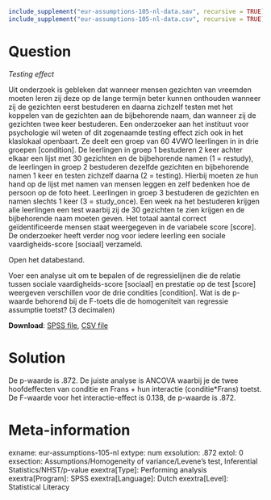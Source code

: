 
```r
include_supplement("eur-assumptions-105-nl-data.sav", recursive = TRUE)
include_supplement("eur-assumptions-105-nl-data.csv", recursive = TRUE)
```

Question
========
*Testing effect* 

Uit onderzoek is gebleken dat wanneer mensen gezichten van vreemden moeten leren zij deze op de lange termijn beter kunnen onthouden wanneer zij de gezichten eerst bestuderen en daarna zichzelf testen met het koppelen van de gezichten aan de bijbehorende naam, dan wanneer zij de gezichten twee keer bestuderen. Een onderzoeker aan het instituut voor psychologie wil weten of dit zogenaamde testing effect zich ook in het klaslokaal openbaart. Ze deelt een groep van 60 4VWO leerlingen in in drie groepen [condition]. De leerlingen in groep 1 bestuderen 2 keer achter elkaar een lijst met 30 gezichten en de bijbehorende namen (1 = restudy), de leerlingen in groep 2 bestuderen dezelfde gezichten en bijbehorende namen 1 keer en testen zichzelf daarna (2 = testing). Hierbij moeten ze hun hand op de lijst met namen van mensen leggen en zelf bedenken hoe de persoon op de foto heet. Leerlingen in groep 3 bestuderen de gezichten en namen slechts 1 keer (3 = study_once). Een week na het bestuderen krijgen alle leerlingen een test waarbij zij de 30 gezichten te zien krijgen en de bijbehorende naam moeten geven. Het totaal aantal correct geïdentificeerde mensen staat weergegeven in de variabele score [score]. De onderzoeker heeft verder nog voor iedere leerling een sociale vaardigheids-score [sociaal] verzameld.

Open het databestand.

Voer een analyse uit om te bepalen of de regressielijnen die de relatie tussen sociale vaardigheids-score [sociaal] en prestatie op de test [score] weergeven verschillen voor de drie condities [condition]. Wat is de p-waarde behorend bij de F-toets die de homogeniteit van regressie assumptie toetst? (3 decimalen)

**Download**: [SPSS file](eur-assumptions-105-nl-data.sav), [CSV file](eur-assumptions-105-nl-data.csv)

Solution
========
De p-waarde is .872. De juiste analyse is ANCOVA waarbij je de twee hoofdeffecten van conditie en Frans + hun interactie (conditie*Frans) toetst. De F-waarde voor het interactie-effect is 0.138, de p-waarde is .872.

Meta-information
================
exname: eur-assumptions-105-nl
extype: num
exsolution: .872
extol: 0
exsection: Assumptions/Homogeneity of variance/Levene's test, Inferential Statistics/NHST/p-value
exextra[Type]: Performing analysis
exextra[Program]: SPSS
exextra[Language]: Dutch
exextra[Level]: Statistical Literacy

